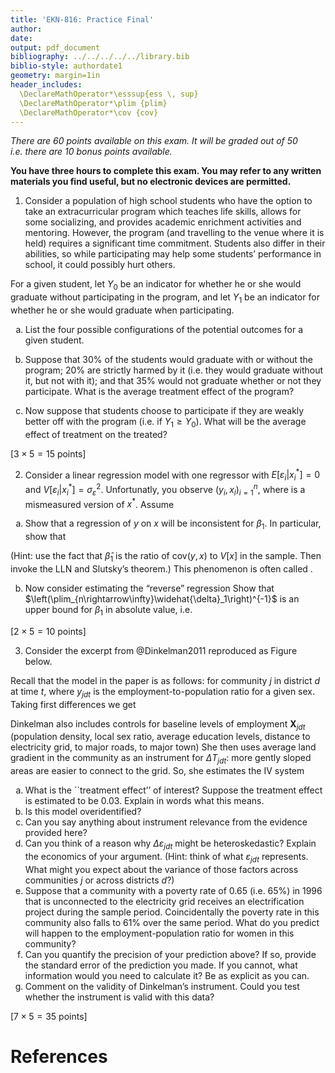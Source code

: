 ```yaml
---
title: 'EKN-816: Practice Final'
author:
date: 
output: pdf_document
bibliography: ../../../../../library.bib
biblio-style: authordate1
geometry: margin=1in
header_includes:
  \DeclareMathOperator*\esssup{ess \, sup}
  \DeclareMathOperator*\plim {plim}
  \DeclareMathOperator*\cov {cov}
---
```




_There are 60 points available on this exam. It will be graded out of 50 i.e. there are 10 bonus points available._

**You have three hours to complete this exam. You may refer to any written materials you find useful, but no electronic devices are permitted.**

1. Consider a population of high school students who have the option to take an extracurricular program which teaches life skills, allows for some socializing, and provides academic enrichment activities and mentoring. However, the program (and travelling to the venue where it is held) requires a significant time commitment. Students also differ in their abilities, so while participating may help some students' performance in school, it could possibly hurt others.

For a given student, let $Y_0$ be an indicator for whether he or she would graduate without participating in the program, and let $Y_1$ be an indicator for whether he or she would graduate when participating.

(a) List the four possible configurations of the potential outcomes for a given student.

(b) Suppose that 30\% of the students would graduate with or without the program; 20\% are strictly harmed by it (i.e. they would graduate without it, but not with it); and that 35\% would not graduate whether or not they participate. What is the average treatment effect of the program?

(c) Now suppose that students choose to participate if they are weakly better off with the program (i.e. if $Y_1 \geq Y_0$). What will be the average effect of treatment on the treated?

\hfill [$3 \times 5 = 15$ points]

2. Consider a linear regression model with one regressor
\begin{eqnarray}
y_i & = & \beta_0 + \beta_1x^*_i + \varepsilon_i
\end{eqnarray}
with $E[\varepsilon_i|x^*_i] = 0$ and $V[\varepsilon_i|x^*_i] = \sigma^2_\varepsilon$. Unfortunatly, you observe $(y_i, x_i)^n_{i=1}$, where
\begin{eqnarray}
x_i & = & x^*_i + u_i 
\end{eqnarray}
is a mismeasured version of $x^*$. Assume
\begin{eqnarray}
E[u_i|x^*_i] & = & 0 \\
V[u_i|x^*_i] & = & \sigma^2_u
\end{eqnarray}

(a) Show that a regression of $y$ on $x$ will be inconsistent for $\beta_1$. In particular, show that
\begin{eqnarray}
\text{plim}_{n\rightarrow\infty}\widehat{\beta}_1 & = & \beta_1\left(\frac{V[x^*]}{V[x^*] + \sigma^2_u}\right)
\end{eqnarray}

\par (Hint: use the fact that $\widehat{\beta}_1$ is the ratio of $\text{cov}(y,x)$ to $V[x]$ in the sample. Then invoke the LLN and Slutsky's theorem.) This phenomenon is often called \emph{attenuation bias}.

(b) Now consider estimating the "reverse" regression
\begin{eqnarray}
x_i & = & \delta_0 + \delta_1y_i + \widetilde{\varepsilon}_i
\end{eqnarray}
Show that $\left(\plim_{n\rightarrow\infty}\widehat{\delta}_1\right)^{-1}$ is an upper bound for $\beta_1$ in absolute value, i.e.
\begin{eqnarray}
|\text{plim}_{n\rightarrow\infty}\widehat{\beta}_1| \leq & |\beta_1| & \leq \left(|\text{plim}_{n\rightarrow\infty}\widehat{\delta}_1|\right)^{-1}
\end{eqnarray}

\hfill [$2 \times 5 = 10$ points]

3. Consider the excerpt from @Dinkelman2011 reproduced as Figure \ref{fig:dinkelman_table4_5} below.

\begin{figure}[htb]
\includegraphics[width = \textwidth]{dinkelman_table4_5.pdf} 
\label{fig:dinkelman_table4_5}
\caption{Excerpt From @Dinkelman2011}
\end{figure}

Recall that the model in the paper is as follows: for community $j$ in district $d$ at time $t$,
\begin{eqnarray}
y_{jdt} & = & \alpha_0 + \alpha_1t + \alpha_2T_{jdt} + \mu_j + \delta_jt + \rho_d + \lambda_dt + \varepsilon_{jdt}
\end{eqnarray}
where $y_{jdt}$ is the employment-to-population ratio for a given sex. Taking first differences we get
\begin{eqnarray}
\Delta y_{jdt} & = & \alpha_1 + \alpha_2\Delta T_{jdt} + \delta_j + \lambda_d + \Delta\varepsilon_{jdt}
\end{eqnarray}
\par Dinkelman also includes controls for baseline levels of employment $\mathbf{X}_{jdt}$ (population density, local sex ratio, average education levels, distance to electricity grid, to major roads, to major town\ldots) She then uses average land gradient in the community as an instrument for $\Delta T_{jdt}$: more gently sloped areas are easier to connect to the grid. So, she estimates the IV system

\begin{eqnarray}
\Delta y_{jdt} & = & \alpha_1 + \alpha_2\Delta T_{jdt} + \mathbf{X}_{jdt}\beta + \delta_j + \lambda_d + \Delta\varepsilon_{jdt} \\
\Delta T_{jdt} & = & \pi_0 + \pi_1Z_j + \mathbf{X}_{jdt}\pi_2 + \gamma_d + \tau_{jdt}
\end{eqnarray}

(a) What is the ``treatment effect'' of interest? Suppose the treatment effect is estimated to be 0.03. Explain in words what this means.
(b) Is this model overidentified?
(c) Can you say anything about instrument relevance from the evidence provided here? 
(d) Can you think of a reason why $\Delta\varepsilon_{jdt}$ might be heteroskedastic? Explain the economics of your argument. (Hint: think of what $\varepsilon_{jdt}$ represents. What might you expect about the variance of those factors across communities $j$ or across districts $d$?)
(e) Suppose that a community with a poverty rate of 0.65 (i.e. 65\%) in 1996 that is unconnected to the electricity grid receives an electrification project during the sample period. Coincidentally the poverty rate in this community also falls to 61\% over the same period. What do you predict will happen to the employment-population ratio for women in this community?
(f) Can you quantify the precision of your prediction above? If so, provide the standard error of the prediction you made. If you cannot, what information would you need to calculate it? Be as explicit as you can.
(g) Comment on the validity of Dinkelman's instrument. Could you test whether the instrument is valid with this data?


\hfill [$7 \times 5 = 35$ points]


# References
